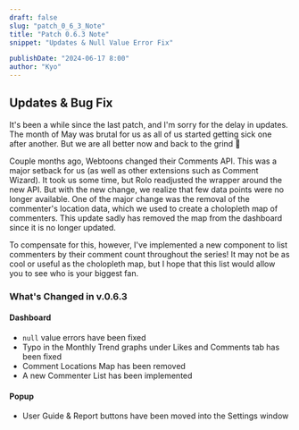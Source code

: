 ```yaml
---
draft: false
slug: "patch_0_6_3_Note"
title: "Patch 0.6.3 Note"
snippet: "Updates & Null Value Error Fix"

publishDate: "2024-06-17 8:00"
author: "Kyo"
---
```


## Updates & Bug Fix

It's been a while since the last patch, and I'm sorry for the delay in updates.
The month of May was brutal for us as all of us started getting sick one after another.
But we are all better now and back to the grind 💪

Couple months ago, Webtoons changed their Comments API. This was a major setback for us (as well as other extensions such as Comment Wizard).
It took us some time, but Rolo readjusted the wrapper around the new API. But with the new change, we realize that few data points were no longer available.
One of the major change was the removal of the commenter's location data, which we used to create a cholopleth map of commenters.
This update sadly has removed the map from the dashboard since it is no longer updated.

To compensate for this, however, I've implemented a new component to list commenters by their comment count throughout the series!
It may not be as cool or useful as the cholopleth map, but I hope that this list would allow you to see who is your biggest fan.

### What's Changed in v.0.6.3

#### Dashboard

- `null` value errors have been fixed
- Typo in the Monthly Trend graphs under Likes and Comments tab has been fixed
- Comment Locations Map has been removed
- A new Commenter List has been implemented

#### Popup

- User Guide & Report buttons have been moved into the Settings window
